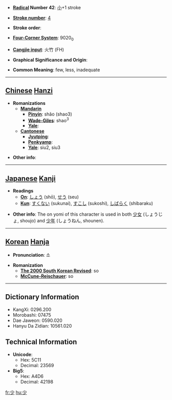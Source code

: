 * '''[[Wiktionary:Chinese radical index| Radical]] Number 42''': [[Wiktionary:Chinese radical index 小|小]]+1 stroke

* '''[[Wiktionary:Chinese total strokes index|Stroke number]]''': [[Wiktionary:Chinese total strokes index 4|4]]

* '''Stroke order''': 

* '''[[Wiktionary:Chinese four corner index|Four-Corner System]]''': 9020<sub>0</sub>

* '''[[Wiktionary:Chinese Cangjie index|Cangjie input]]''': 火竹 (FH)

* '''Graphical Significance and Origin''': 

* '''Common Meaning''': few, less, inadequate

----

== [[Chinese]] [[Hanzi]] ==

* '''Romanizations'''
** '''[[Mandarin]]'''
*** '''[[Pinyin]]''': shǎo (shao3)
*** '''[[Wade-Giles]]''': shao<sup>3</sup>
*** '''[[Yale]]''': 
** '''[[Cantonese]]'''
*** '''[[Jyutping]]''':
*** '''[[Penkyamp]]''': 
*** '''[[Yale]]''': siu2, siu3

* '''Other info''': 

----

== [[Japanese]] [[Kanji]] ==

* '''Readings'''
** '''[[On]]''': [[しょう]] (shō), [[せう]] (seu)
** '''[[Kun]]''': [[すくない]] (sukunai), [[すこし]] (sukoshi), [[しばらく]] (shibaraku)

* '''Other info''':  The on yomi of this character is used in both [[少女]] (しょうじょ, shoujo) and  [[少年]] (しょうねん, shounen). 

----

== [[Korean]] [[Hanja]] ==

* '''Pronunciation''': 소

* '''Romanization'''
** '''[[The 2000 South Korean Revised Romanization|The 2000 South Korean Revised]]''': so
** '''[[McCune-Reischauer]]''': so

----

== Dictionary Information ==

* KangXi: 0296.200
* Morobashi: 07475
* Dae Jaweon: 0590.020
* Hanyu Da Zidian: 10561.020

== Technical Information ==

* '''Unicode''':
** Hex: 5C11
** Decimal: 23569
* '''Big5''':
** Hex: A4D6
** Decimal: 42198

[[fr:少]]
[[hu:少]]